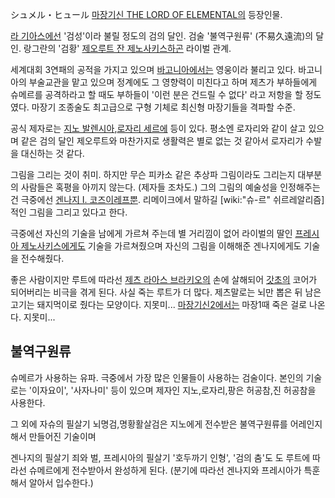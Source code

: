 シュメル・ヒュール
[[마장기신 THE LORD OF ELEMENTAL]]의 등장인물.

[[라 기아스]]에선 '검성'이라 불릴 정도의 검의 달인. 검술 '불역구원류' (不易久遠流)의 달인.
랑그란의 '검황' [[제오루트 잔 제노사키스]]하곤 라이벌 관계.

세계대회 3연패의 공적을 가지고 있으며 [[바고니아]]에서는 영웅이라 불리고 있다. 바고니아의 부술교관을 맡고 있으며 정계에도 그 영향력이 미친다고 하며 제츠가 부하들에게 슈메르를 공격하라고 할 때도 부하들이 '이런 분은 건드릴 수 없다' 라고 저항을 할 정도였다. 마장기 조종술도 최고급으로 구형 기체로 최신형 마장기들을 격파할 수준.

공식 제자로는 [[지노 발렌시아]],[[로자리 세르에]] 등이 있다. 평소엔 로자리와 같이 살고 있으며 같은 검의 달인 제오루트와 마찬가지로 생활력은 별로 없는 것 같아서 로자리가 수발을 대신하는 것 같다.

그림을 그리는 것이 취미. 하지만 무슨 피카소 같은 추상파 그림이라도 그리는지 대부분의 사람들은 혹평을 아끼지 않는다. (제자들 조차도.) 그의 그림의 예술성을 인정해주는 건 극중에선 [[겐나지 I. 코즈이레프]]뿐. 리메이크에서 말하길 [wiki:"슈-르" 쉬르레알리즘]적인 그림을 그리고 있다고 한다.

극중에선 자신의 기술을 남에게 가르쳐 주는데 별 거리낌이 없어 라이벌의 딸인 [[프레시아 제노사키스]]에게도 기술을 가르쳐줬으며 자신의 그림을 이해해준 겐나지에게도 기술을 전수해줬다.

좋은 사람이지만 루트에 따라선 [[제츠 라아스 브라키오]]의 손에 살해되어 [[갓초]]의 코어가 되어버리는 비극을 겪게 된다. 사실 죽는 루트가 더 많다. 제츠말로는 뇌만 뽑은 뒤 남은 고기는 돼지먹이로 줬다는 모양이다. 지못미... [[마장기신2]]에서는 마장1때 죽은 걸로 나온다. 지못미...

== 불역구원류 ==
슈메르가 사용하는 유파. 극중에서 가장 많은 인물들이 사용하는 검술이다.
본인의 기술로는 '이자요이', '사자나미' 등이 있으며 제자인 지노,로자리,팡은 허공참,진 허공참을 사용한다.

그 외에 자슈의 필살기 뇌명검,명황활살검은 지노에게 전수받은 불역구원류를 어레인지해서 만들어진 기술이며

겐나지의 필살기 죄와 벌, 프레시아의 필살기 '호두까기 인형', '검의 춤'도 도 루트에 따라선 슈메르에게 전수받아서 완성하게 된다. (분기에 따라선 겐나지와 프레시아가 특훈해서 알아서 입수한다.)
